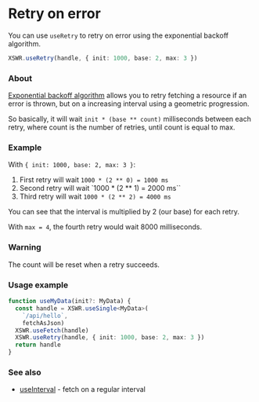 # Retry on error

You can use `useRetry` to retry on error using the exponential backoff algorithm.

```typescript
XSWR.useRetry(handle, { init: 1000, base: 2, max: 3 }) 
```

### About

[Exponential backoff algorithm](https://en.wikipedia.org/wiki/Exponential_backoff) allows you to retry fetching a resource if an error is thrown, but on a increasing interval using a geometric progression.

So basically, it will wait `init * (base ** count)` milliseconds between each retry, where count is the number of retries, until count is equal to max.

### Example

With `{ init: 1000, base: 2, max: 3 }`:

1. First retry will wait `1000 * (2 ** 0) = 1000 ms`
2. Second retry will wait `1000 * (2 ** 1) = 2000 ms``
3. Third retry will wait `1000 * (2 ** 2) = 4000 ms`

You can see that the interval is multiplied by 2 (our base) for each retry.

With `max = 4`, the fourth retry would wait 8000 milliseconds.

### Warning

The count will be reset when a retry succeeds.

### Usage example

```typescript
function useMyData(init?: MyData) {
  const handle = XSWR.useSingle<MyData>(
    `/api/hello`, 
    fetchAsJson)
  XSWR.useFetch(handle)
  XSWR.useRetry(handle, { init: 1000, base: 2, max: 3 }) 
  return handle
}
```

### See also

- [useInterval](/features/use-interval) - fetch on a regular interval